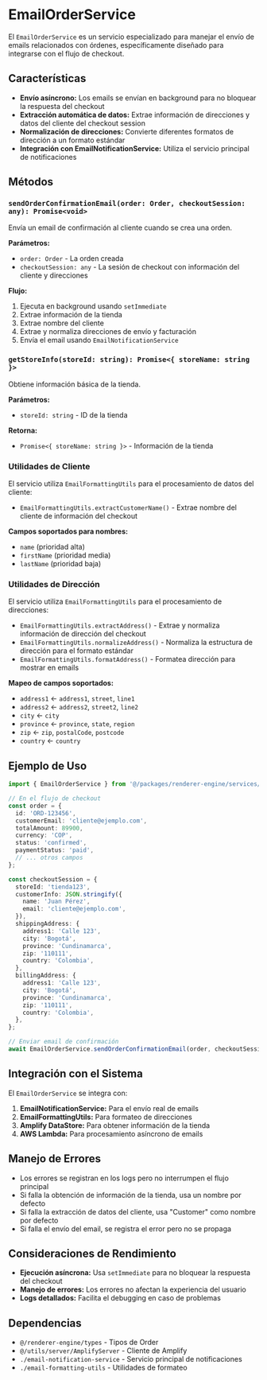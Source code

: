 # EmailOrderService

El `EmailOrderService` es un servicio especializado para manejar el envío de emails relacionados con órdenes, específicamente diseñado para integrarse con el flujo de checkout.

## Características

- **Envío asíncrono:** Los emails se envían en background para no bloquear la respuesta del checkout
- **Extracción automática de datos:** Extrae información de direcciones y datos del cliente del checkout session
- **Normalización de direcciones:** Convierte diferentes formatos de dirección a un formato estándar
- **Integración con EmailNotificationService:** Utiliza el servicio principal de notificaciones

## Métodos

### `sendOrderConfirmationEmail(order: Order, checkoutSession: any): Promise<void>`

Envía un email de confirmación al cliente cuando se crea una orden.

**Parámetros:**

- `order: Order` - La orden creada
- `checkoutSession: any` - La sesión de checkout con información del cliente y direcciones

**Flujo:**

1. Ejecuta en background usando `setImmediate`
2. Extrae información de la tienda
3. Extrae nombre del cliente
4. Extrae y normaliza direcciones de envío y facturación
5. Envía el email usando `EmailNotificationService`

### `getStoreInfo(storeId: string): Promise<{ storeName: string }>`

Obtiene información básica de la tienda.

**Parámetros:**

- `storeId: string` - ID de la tienda

**Retorna:**

- `Promise<{ storeName: string }>` - Información de la tienda

### Utilidades de Cliente

El servicio utiliza `EmailFormattingUtils` para el procesamiento de datos del cliente:

- `EmailFormattingUtils.extractCustomerName()` - Extrae nombre del cliente de información del checkout

**Campos soportados para nombres:**

- `name` (prioridad alta)
- `firstName` (prioridad media)
- `lastName` (prioridad baja)

### Utilidades de Dirección

El servicio utiliza `EmailFormattingUtils` para el procesamiento de direcciones:

- `EmailFormattingUtils.extractAddress()` - Extrae y normaliza información de dirección del checkout
- `EmailFormattingUtils.normalizeAddress()` - Normaliza la estructura de dirección para el formato estándar
- `EmailFormattingUtils.formatAddress()` - Formatea dirección para mostrar en emails

**Mapeo de campos soportados:**

- `address1` ← `address1`, `street`, `line1`
- `address2` ← `address2`, `street2`, `line2`
- `city` ← `city`
- `province` ← `province`, `state`, `region`
- `zip` ← `zip`, `postalCode`, `postcode`
- `country` ← `country`

## Ejemplo de Uso

```typescript
import { EmailOrderService } from '@/packages/renderer-engine/services/notifications';

// En el flujo de checkout
const order = {
  id: 'ORD-123456',
  customerEmail: 'cliente@ejemplo.com',
  totalAmount: 89900,
  currency: 'COP',
  status: 'confirmed',
  paymentStatus: 'paid',
  // ... otros campos
};

const checkoutSession = {
  storeId: 'tienda123',
  customerInfo: JSON.stringify({
    name: 'Juan Pérez',
    email: 'cliente@ejemplo.com',
  }),
  shippingAddress: {
    address1: 'Calle 123',
    city: 'Bogotá',
    province: 'Cundinamarca',
    zip: '110111',
    country: 'Colombia',
  },
  billingAddress: {
    address1: 'Calle 123',
    city: 'Bogotá',
    province: 'Cundinamarca',
    zip: '110111',
    country: 'Colombia',
  },
};

// Enviar email de confirmación
await EmailOrderService.sendOrderConfirmationEmail(order, checkoutSession);
```

## Integración con el Sistema

El `EmailOrderService` se integra con:

1. **EmailNotificationService:** Para el envío real de emails
2. **EmailFormattingUtils:** Para formateo de direcciones
3. **Amplify DataStore:** Para obtener información de la tienda
4. **AWS Lambda:** Para procesamiento asíncrono de emails

## Manejo de Errores

- Los errores se registran en los logs pero no interrumpen el flujo principal
- Si falla la obtención de información de la tienda, usa un nombre por defecto
- Si falla la extracción de datos del cliente, usa "Customer" como nombre por defecto
- Si falla el envío del email, se registra el error pero no se propaga

## Consideraciones de Rendimiento

- **Ejecución asíncrona:** Usa `setImmediate` para no bloquear la respuesta del checkout
- **Manejo de errores:** Los errores no afectan la experiencia del usuario
- **Logs detallados:** Facilita el debugging en caso de problemas

## Dependencias

- `@/renderer-engine/types` - Tipos de Order
- `@/utils/server/AmplifyServer` - Cliente de Amplify
- `./email-notification-service` - Servicio principal de notificaciones
- `./email-formatting-utils` - Utilidades de formateo
